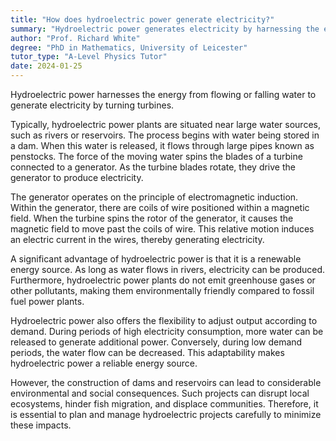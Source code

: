```yaml
---
title: "How does hydroelectric power generate electricity?"
summary: "Hydroelectric power generates electricity by harnessing the energy from flowing or falling water to drive turbines."
author: "Prof. Richard White"
degree: "PhD in Mathematics, University of Leicester"
tutor_type: "A-Level Physics Tutor"
date: 2024-01-25
---
```


Hydroelectric power harnesses the energy from flowing or falling water to generate electricity by turning turbines.

Typically, hydroelectric power plants are situated near large water sources, such as rivers or reservoirs. The process begins with water being stored in a dam. When this water is released, it flows through large pipes known as penstocks. The force of the moving water spins the blades of a turbine connected to a generator. As the turbine blades rotate, they drive the generator to produce electricity.

The generator operates on the principle of electromagnetic induction. Within the generator, there are coils of wire positioned within a magnetic field. When the turbine spins the rotor of the generator, it causes the magnetic field to move past the coils of wire. This relative motion induces an electric current in the wires, thereby generating electricity.

A significant advantage of hydroelectric power is that it is a renewable energy source. As long as water flows in rivers, electricity can be produced. Furthermore, hydroelectric power plants do not emit greenhouse gases or other pollutants, making them environmentally friendly compared to fossil fuel power plants.

Hydroelectric power also offers the flexibility to adjust output according to demand. During periods of high electricity consumption, more water can be released to generate additional power. Conversely, during low demand periods, the water flow can be decreased. This adaptability makes hydroelectric power a reliable energy source.

However, the construction of dams and reservoirs can lead to considerable environmental and social consequences. Such projects can disrupt local ecosystems, hinder fish migration, and displace communities. Therefore, it is essential to plan and manage hydroelectric projects carefully to minimize these impacts.
    